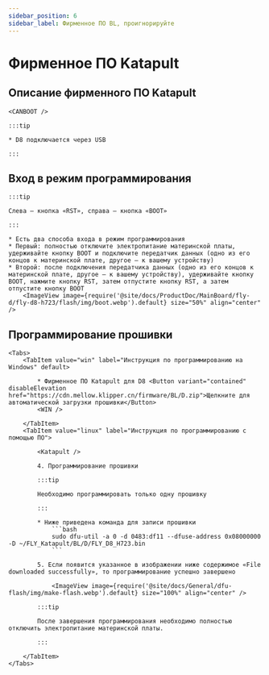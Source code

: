 ```yaml
---
sidebar_position: 6
sidebar_label: Фирменное ПО BL, проигнорируйте
---
```







# Фирменное ПО Katapult

## Описание фирменного ПО Katapult

    <CANBOOT />

    :::tip

    * D8 подключается через USB

    :::

## Вход в режим программирования

    :::tip

    Слева — кнопка «RST», справа — кнопка «BOOT»

    :::

    * Есть два способа входа в режим программирования
    * Первый: полностью отключите электропитание материнской платы, удерживайте кнопку BOOT и подключите передатчик данных (одно из его концов к материнской плате, другое — к вашему устройству)
    * Второй: после подключения передатчика данных (одно из его концов к материнской плате, другое — к вашему устройству), удерживайте кнопку BOOT, нажмите кнопку RST, затем отпустите кнопку RST, а затем отпустите кнопку BOOT
        <ImageView image={require('@site/docs/ProductDoc/MainBoard/fly-d/fly-d8-h723/flash/img/boot.webp').default} size="50%" align="center" />

## Программирование прошивки
    <Tabs>
        <TabItem value="win" label="Инструкция по программированию на Windows" default>

            * Фирменное ПО Katapult для D8 <Button variant="contained" disableElevation href="https://cdn.mellow.klipper.cn/firmware/BL/D.zip">Щелкните для автоматической загрузки прошивки</Button>
            <WIN />

        </TabItem>
        <TabItem value="linux" label="Инструкция по программированию с помощью ПО">

            <Katapult />

            4. Программирование прошивки

            :::tip

            Необходимо программировать только одну прошивку

            :::

            * Ниже приведена команда для записи прошивки
                ```bash
                sudo dfu-util -a 0 -d 0483:df11 --dfuse-address 0x08000000 -D ~/FLY_Katapult/BL/D/FLY_D8_H723.bin
                ```

            5. Если появится указанное в изображении ниже содержимое «File downloaded successfully», то программирование успешно завершено

                <ImageView image={require('@site/docs/General/dfu-flash/img/make-flash.webp').default} size="100%" align="center" />

            :::tip

            После завершения программирования необходимо полностью отключить электропитание материнской платы.

            :::

        </TabItem>
    </Tabs>
